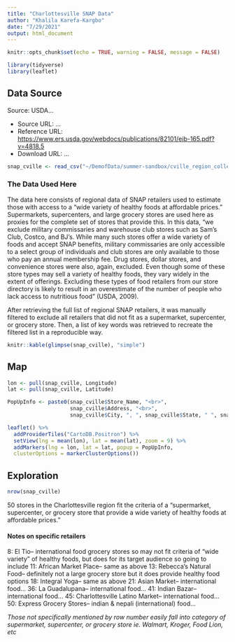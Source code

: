 ```yaml
---
title: "Charlottesville SNAP Data"
author: "Khalila Karefa-Kargbo"
date: "7/29/2021"
output: html_document
---
```

```r
knitr::opts_chunk$set(echo = TRUE, warning = FALSE, message = FALSE)

library(tidyverse)
library(leaflet)
```

## Data Source

Source: USDA...

* Source URL: ...
* Reference URL: [https://www.ers.usda.gov/webdocs/publications/82101/eib-165.pdf?v=4818.5](https://www.ers.usda.gov/webdocs/publications/82101/eib-165.pdf?v=4818.5)
* Download URL: ...

```r
snap_cville <- read_csv("~/DemofData/summer-sandbox/cville_region_collection/data/snap_cville.csv")
```
### The Data Used Here
The data here consists of regional data of SNAP retailers used to estimate those with access to a "wide variety of healthy foods at affordable prices." Supermarkets, supercenters, and large grocery stores are used here as proxies for the complete set of stores that provide this. In this data, "we exclude military commissaries and warehouse club stores such as Sam’s Club, Costco, and BJ’s. While many such stores offer a wide variety of foods and accept SNAP benefits, military commissaries are only accessible to a select group of individuals and club stores are only available to those who pay an annual membership fee. Drug stores, dollar stores, and convenience stores were also, again, excluded. Even though some of these store types may sell a variety of healthy foods, they vary widely in the extent of offerings. Excluding these types of food retailers from our store directory is likely to result in an overestimate of the number of people who lack access to nutritious food" (USDA, 2009). 

After retrieving the full list of regional SNAP retailers, it was manually filtered to exclude all retailers that did not fit as a supermarket, supercenter, or grocery store. Then, a list of key words was retrieved to recreate the filtered list in a reproducible way.

```r
knitr::kable(glimpse(snap_cville), "simple")
```

## Map
```r
lon <- pull(snap_cville, Longitude)
lat <- pull(snap_cville, Latitude)

PopUpInfo <- paste0(snap_cville$Store_Name, "<br>",
                    snap_cville$Address, "<br>",
                    snap_cville$City, ", ", snap_cville$State, " ", snap_cville$Zip5)

leaflet() %>%
  addProviderTiles("CartoDB.Positron") %>%  
  setView(lng = mean(lon), lat = mean(lat), zoom = 9) %>% 
  addMarkers(lng = lon, lat = lat, popup = PopUpInfo,
  clusterOptions = markerClusterOptions())
```

## Exploration

```r
nrow(snap_cville)
```
50 stores in the Charlottesville region fit the criteria of a "supermarket, supercenter, or grocery store that provide a wide variety of healthy foods at affordable prices."


#### Notes on specific retailers
8: El Tio-- international food grocery stores so may not fit criteria of "wide variety" of healthy foods, but does for its target audience so going to include
11: African Market Place-- same as above
13: Rebecca's Natural Food-- definitely not a large grocery store but it does provide healthy food options
18: Integral Yoga-- same as above
21: Asian Market-- international food...
36: La Guadalupana-- international food...
41: Indian Bazar-- international food...
45: Charlottesville Latino Market-- international food...
50: Express Grocery Stores-- indian & nepali (international) food...

*Those not specifically mentioned by row number easily fall into category of supermarket, supercenter, or grocery store ie. Walmart, Kroger, Food Lion, etc*
